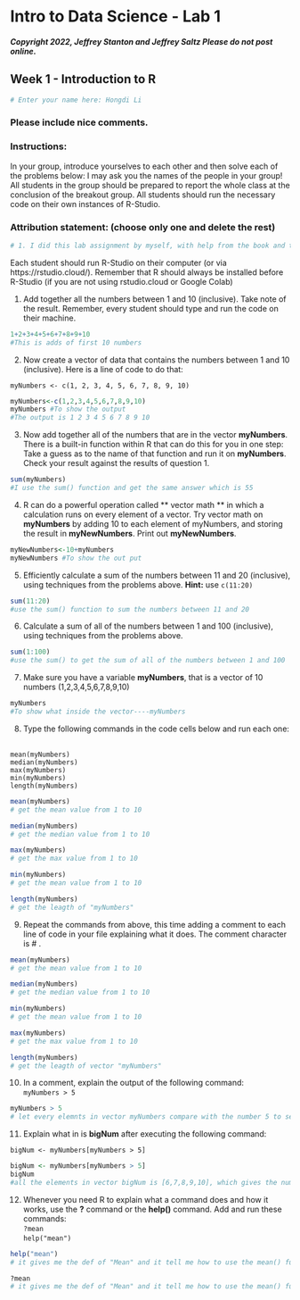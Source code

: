 
# Intro to Data Science - Lab 1
##### Copyright 2022, Jeffrey Stanton and Jeffrey Saltz   Please do not post online.

## Week 1 - Introduction to R

```r
# Enter your name here: Hongdi Li
```

### Please include nice comments. <br>
### Instructions: 
In your group, introduce yourselves to each other and then solve each of the problems below: I may ask you the names of the people in your group!<br>
All students in the group should be prepared to report the whole class at the
conclusion of the breakout group. All students should run the necessary code on
their own instances of R-Studio.

### Attribution statement: (choose only one and delete the rest)

```r
# 1. I did this lab assignment by myself, with help from the book and the professor.
```

Each student should run R-Studio on their computer (or via https://rstudio.cloud/).
Remember that R should always be installed before R-Studio (if you are not using
rstudio.cloud or Google Colab)

1. Add together all the numbers between 1 and 10 (inclusive). Take note of the result. Remember, every student should type and run the code on their machine.

```r
1+2+3+4+5+6+7+8+9+10
#This is adds of first 10 numbers
```

2. Now	create	a	vector	of	data	that	contains	the	numbers	between	1	and	10
(inclusive).	Here	is	a	line	of	code	to	do	that: <br>

`myNumbers <- c(1, 2, 3, 4, 5, 6, 7, 8, 9, 10)`

```r
myNumbers<-c(1,2,3,4,5,6,7,8,9,10)
myNumbers #To show the output
#The output is 1 2 3 4 5 6 7 8 9 10

```

3. Now add together all of the numbers that are in the vector **myNumbers**. There is a built-in function within R that can do this for you in one step: Take a guess as to the name of that function and run it on **myNumbers**. Check your result against the results of question 1.

```r
sum(myNumbers)
#I use the sum() function and get the same answer which is 55
```

4. R can do a powerful operation called ** vector math ** in which a calculation runs on every element of a vector. Try vector math on **myNumbers** by adding 10 to each element of myNumbers, and storing the result in **myNewNumbers**. Print out **myNewNumbers**.

```r
myNewNumbers<-10+myNumbers
myNewNumbers #To show the out put 
```

5. Efficiently calculate a sum of the numbers between 11 and 20 (inclusive), using techniques from the problems above. **Hint:** use `c(11:20)`

```r
sum(11:20)
#use the sum() function to sum the numbers between 11 and 20
```

6. Calculate a sum of all of the numbers between 1 and 100 (inclusive), using techniques from the problems above.

```r
sum(1:100)
#use the sum() to get the sum of all of the numbers between 1 and 100
```


7. Make sure you have a variable **myNumbers**, that is a vector of 10 numbers (1,2,3,4,5,6,7,8,9,10)

```r
myNumbers
#To show what inside the vector----myNumbers
```

8. Type the following commands in the code cells below and run each one: 

<br>`mean(myNumbers)` <br>`median(myNumbers)` <br>`max(myNumbers)` <br>`min(myNumbers)` <br>`length(myNumbers)`

```r
mean(myNumbers)
# get the mean value from 1 to 10
```

```r
median(myNumbers)
# get the median value from 1 to 10
```

```r
max(myNumbers)
# get the max value from 1 to 10
```

```r
min(myNumbers)
# get the mean value from 1 to 10
```

```r
length(myNumbers)
# get the leagth of "myNumbers"
```

9. Repeat the commands from above, this time adding a comment to each line of code in your file explaining what it does. The comment character is  # .

```r
mean(myNumbers)
# get the mean value from 1 to 10
```

```r
median(myNumbers)
# get the median value from 1 to 10
```

```r
min(myNumbers)
# get the mean value from 1 to 10
```

```r
max(myNumbers)
# get the max value from 1 to 10
```

```r
length(myNumbers)
# get the leagth of vector "myNumbers"
```

10. In a comment, explain the output of the following command: <br> `myNumbers > 5`

```r
myNumbers > 5
# let every elemnts in vector myNumbers compare with the number 5 to see if it larger than 5, then return a bool value.
```

11. Explain what in is **bigNum** after executing the following command: 

`bigNum <- myNumbers[myNumbers > 5]`

```r
bigNum <- myNumbers[myNumbers > 5]
bigNum
#all the elements in vector bigNum is [6,7,8,9,10], which gives the number that larger than 5
```

12. Whenever you need R to explain what a command does and how it works, use the **?** command or the **help()** command. Add and run these commands: <br>
`?mean` <br>`help("mean")`

```r
help("mean")
# it gives me the def of "Mean" and it tell me how to use the mean() function

```

```r
?mean
# it gives me the def of "Mean" and it tell me how to use the mean() function
```

